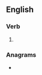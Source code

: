 {{also|pérorâtes}}
==English==

===Verb===
{{head|en|verb form}}

# {{en-third-person singular of|perorate}}

===Anagrams===
* {{anagrams|en|a=aeeoprrst|patereros|praetores|prætores}}